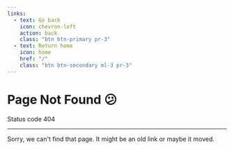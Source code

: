 ```yaml
---
links:
  - text: Go back
    icon: chevron-left
    action: back
    class: "btn btn-primary pr-3"
  - text: Return home
    icon: home
    href: "/"
    class: "btn btn-secondary ml-3 pr-3"
---
```


<Container className="bg-darker top-banner">

# Page Not Found 😕

<Lead>

Status code 404

</Lead>
</Container>
<Container>

---

Sorry, we can't find that page. It might be an old link or maybe it moved.

<LinkBar links={props.links} />

</Container>
